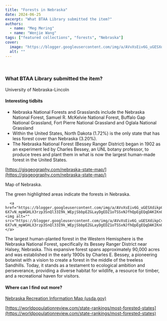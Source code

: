 ```yaml
---
title: "Forests in Nebraska"
date: 2024-06-25
excerpt: "What BTAA Library submitted the item?"
authors:
  - name: "Meg Mering"
  - name: "Wenjie Wang"
tags: ["featured collections", "forests", "Nebraska"]
cover:
  image: "https://blogger.googleusercontent.com/img/a/AVvXsEiv6G_uGESXdikpCvLFpbZFJvSLNtTeoLikEhyIV2y_7s1u4MGR5kOPE0P6tLsONU1B3GWHfFbrXwKZV2y1RNM3JIVVFbM01oLZKdtKDwezI_yWTnDF-6X7vN_mpWGHLX3rzp3SnQl33I9k_WEpjSbbpEZGLayDgEDZ1oTSSxNJfhQpEgEQqDAKIKnQt_4x=s320"
  alt: ""
---
```


<br/>

### What BTAA Library submitted the item?



University of Nebraska-Lincoln

 

#### Interesting tidbits

 
- Nebraska National Forests and Grasslands include the Nebraska National Forest, Samuel R. McKelvie National Forest, Buffalo Gap National Grassland, Fort Pierre National Grassland and Oglala National Grassland
- Within the United States, North Dakota (1.72%) is the only state that has less forest cover than Nebraska (3.20%).
- The Nebraska National Forest (Bessey Ranger District) began in 1902 as an experiment led by Charles Bessey, an UNL botany professor, to produce trees and plant them in what is now the largest human-made forest in the United States.
 

[https://gisgeography.com/nebraska-state-map/](https://gisgeography.com/nebraska-state-map/)



Map of Nebraska.



The green highlighted areas indicate the forests in Nebraska.

      <a href="https://blogger.googleusercontent.com/img/a/AVvXsEiv6G_uGESXdikpCvLFpbZFJvSLNtTeoLikEhyIV2y_7s1u4MGR5kOPE0P6tLsONU1B3GWHfFbrXwKZV2y1RNM3JIVVFbM01oLZKdtKDwezI_yWTnDF-6X7vN_mpWGHLX3rzp3SnQl33I9k_WEpjSbbpEZGLayDgEDZ1oTSSxNJfhQpEgEQqDAKIKnQt_4x"><img alt="" src="https://blogger.googleusercontent.com/img/a/AVvXsEiv6G_uGESXdikpCvLFpbZFJvSLNtTeoLikEhyIV2y_7s1u4MGR5kOPE0P6tLsONU1B3GWHfFbrXwKZV2y1RNM3JIVVFbM01oLZKdtKDwezI_yWTnDF-6X7vN_mpWGHLX3rzp3SnQl33I9k_WEpjSbbpEZGLayDgEDZ1oTSSxNJfhQpEgEQqDAKIKnQt_4x=s320"/></a>  

The largest human-planted forest in the Western Hemisphere is the Nebraska National Forest, specifically its Bessey Ranger District near Halsey, Nebraska. This expansive forest spans approximately 90,000 acres and was established in the early 1900s by Charles E. Bessey, a pioneering botanist with a vision to create a forest in the middle of the treeless Sandhills. Today, it stands as a testament to ecological ambition and perseverance, providing a diverse habitat for wildlife, a resource for timber, and a recreational haven for visitors.

 

#### Where can I find out more?

 

[Nebraska   Recreation Information Map (usda.gov)](https://www.fs.usda.gov/Internet/FSE_DOCUMENTS/stelprdb5389837.html)

 

[https://worldpopulationreview.com/state-rankings/most-forested-states](https://worldpopulationreview.com/state-rankings/most-forested-states)

  <br/>  <br/><br/>
